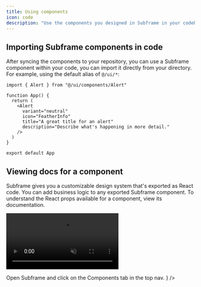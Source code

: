 ```yaml
---
title: Using components
icon: code
description: "Use the components you designed in Subframe in your codebase"
---
```


## Importing Subframe components in code

After syncing the components to your repository, you can use a Subframe component within your code, you can import it directly from your directory. For example, using the default alias of `@/ui/*`:

```tsx src/App.tsx {1, 5-10}
import { Alert } from "@/ui/components/Alert"

function App() {
  return (
    <Alert
      variant="neutral"
      icon="FeatherInfo"
      title="A great title for an alert"
      description="Describe what's happening in more detail."
    />
  )
}

export default App
```

## Viewing docs for a component

Subframe gives you a customizable design system that's exported as React code. You can add business logic to any exported Subframe component. To understand the React props available for a component, view its documentation.

<video
  autoPlay
  muted
  loop
  playsInline
  controls
  className="w-full"
  src="/images/developing-with-subframe/basics/using-components/view-component-documentation.webm"
/>

<Steps>
  <Step
    title={
      <>
        <Link href="https://app.subframe.com/library/overview" target="_blank">Open Subframe and click on the Components tab</Link> in the top nav.
      </>
    }
  />
  <Step title="Click on the component you want either in the left sidebar or in the middle" />
  <Step title="You should now see documentation for the React props, source code, and interactive examples." />
</Steps>
